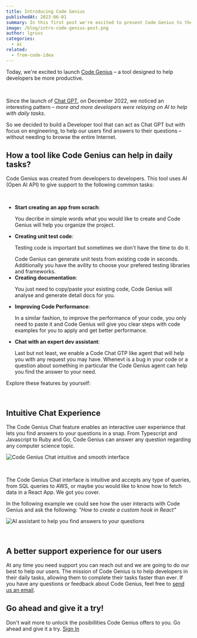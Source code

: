```yaml
---
title: Introducing Code Genius
publishedAt: 2023-06-01
summary: In this first post we're excited to present Code Genius to the dev community.
image: /blog/intro-code-genius-post.png
author: lgruss
categories:
  - ai
related:
  - from-code-idea
---
```


Today, we're excited to launch [Code Genius](/) – a tool designed to help developers be more productive.

<br />

Since the launch of [Chat GPT](https://chat.openai.com/), on December 2022, we noticed an interesting pattern – _more and more developers were relaying on AI to help with daily tasks_.

So we decided to build a Developer tool that can act as Chat GPT but with focus on engineering, to help our users find answers to their questions – without needing to browse the entire Internet.

## How a tool like Code Genius can help in daily tasks?

Code Genius was created from developers to developers. This tool uses AI (Open AI API) to give support to the following common tasks:

<br />

- **Start creating an app from scrach**: <p>You decribe in simple words what you would like to create and Code Genius will help you organize the project.</p>
- **Creating unit test code**: <p>Testing code is important but sometimes we don't have the time to do it.</p>
  Code Genius can generate unit tests from existing code in seconds. Additionally you have the avility to choose your prefered testing libraries and frameworks.
- **Creating documentation**: <p>You just need to copy/paste your esisting code, Code Genius will analyse and generate detail docs for you.</p>
- **Improving Code Performance**: <p>In a similar fashion, to improve the performance of your code, you only need to paste it and Code Genius will give you clear steps with code examples for you to apply and get better performance.</p>
- **Chat with an expert dev assistant**:<p>Last but not least, we enable a Code Chat GTP like agent that will help you with any request you may have. Whenevt is a bug in your code or a question about something in particular the Code Genius agent can help you find the answer to your need. </p>

<p className="py-4">Explore these features by yourself:</p>

<CodeGeniusFeatures />

<br />

## Intuitive Chat Experience 

The Code Genius Chat feature enables an interactive user experience that lets you find answers to your questions in a snap.
From Typescript and Javascript to Ruby and Go, Code Genius can answer any question regarding any computer science topic.

<Image
  alt="Code Genius Chat intuitive and smooth interface"
  src="/blog/code-genius-chat.png"
  width={1607}
  height={946}
/>

<br />

The Code Genius Chat interface is intuitive and accepts any type of queries, from SQL queries to AWS, or maybe you would like to know how to fetch data in a React App.
We got you cover.

In the following example we could see how the user interacts with Code Genius and ask the following:
_"How to create a custom hook in React"_

<Image
  alt="AI assistant to help you find answers to your questions"
  src="/blog/chat-example.png"
  width={1607}
  height={946}
/>

<br />

## A better support experience for our users

At any time you need support you can reach out and we are going to do our best to help our users.
The mission of Code Genius is to help developers in their daily tasks, allowing them to complete their tasks faster than ever.
If you have any questions or feedback about Code Genius, feel free to [send us an email](mailto:support@code-genius.dev?subject=Feedback).

## Go ahead and give it a try!

Don't wait more to unlock the posibillities Code Genius offers to you. Go ahead and give it a try.
[Sign In](/?action=signUp)
